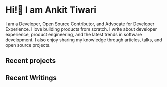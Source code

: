 
# Hi!👋 I am Ankit Tiwari

I am a Developer, Open Source Contributor, and Advocate for Developer Experience. I love building products from scratch. I write about developer experience, product engineering, and the latest trends in software development.
I also enjoy sharing my knowledge through articles, talks, and open source projects.

## Recent projects
<RecentProjects />

## Recent Writings
<RecentWritings />


